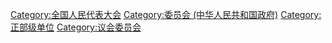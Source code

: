 {{Catmore|全国人民代表大会专门委员会}}

[[Category:全国人民代表大会|Category:全国人民代表大会]]
[[Category:委员会_(中华人民共和国政府)|Category:委员会 (中华人民共和国政府)]]
[[Category:正部级单位|Category:正部级单位]]
[[Category:议会委员会|Category:议会委员会]]
